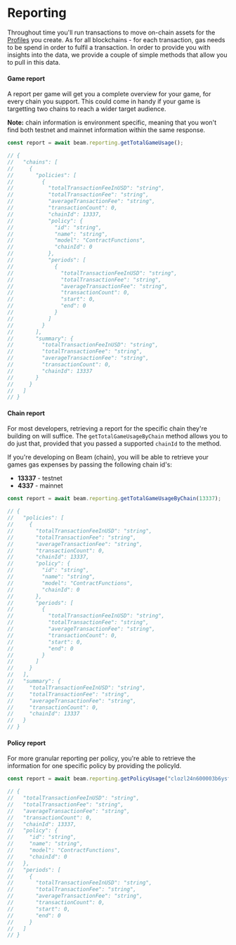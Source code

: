 # Reporting

Throughout time you'll run transactions to move on-chain assets for the [Profiles](/sdk/profiles/creating-profiles) you create. As for all blockchains - for each transaction, gas needs to be spend in order to fulfil a transaction. In order to provide you with insights into the data, we provide a couple of simple methods that allow you to pull in this data.

#### Game report

A report per game will get you a complete overview for your game, for every chain you support. This could come in handy if your game is targetting two chains to reach a wider target audience.

**Note:** chain information is environment specific, meaning that you won't find both testnet and mainnet information within the same response.

```typescript
const report = await beam.reporting.getTotalGameUsage();

// {
//   "chains": [
//     {
//       "policies": [
//         {
//           "totalTransactionFeeInUSD": "string",
//           "totalTransactionFee": "string",
//           "averageTransactionFee": "string",
//           "transactionCount": 0,
//           "chainId": 13337,
//           "policy": {
//             "id": "string",
//             "name": "string",
//             "model": "ContractFunctions",
//             "chainId": 0
//           },
//           "periods": [
//             {
//               "totalTransactionFeeInUSD": "string",
//               "totalTransactionFee": "string",
//               "averageTransactionFee": "string",
//               "transactionCount": 0,
//               "start": 0,
//               "end": 0
//             }
//           ]
//         }
//       ],
//       "summary": {
//         "totalTransactionFeeInUSD": "string",
//         "totalTransactionFee": "string",
//         "averageTransactionFee": "string",
//         "transactionCount": 0,
//         "chainId": 13337
//       }
//     }
//   ]
// }
```

#### Chain report

For most developers, retrieving a report for the specific chain they're building on will suffice. The `getTotalGameUsageByChain` method allows you to do just that, provided that you passed a supported `chainId` to the method.

If you're developing on Beam (chain), you will be able to retrieve your games gas expenses by passing the following chain id's:

- **13337** - testnet
- **4337** - mainnet

```typescript
const report = await beam.reporting.getTotalGameUsageByChain(13337);

// {
//   "policies": [
//     {
//       "totalTransactionFeeInUSD": "string",
//       "totalTransactionFee": "string",
//       "averageTransactionFee": "string",
//       "transactionCount": 0,
//       "chainId": 13337,
//       "policy": {
//         "id": "string",
//         "name": "string",
//         "model": "ContractFunctions",
//         "chainId": 0
//       },
//       "periods": [
//         {
//           "totalTransactionFeeInUSD": "string",
//           "totalTransactionFee": "string",
//           "averageTransactionFee": "string",
//           "transactionCount": 0,
//           "start": 0,
//           "end": 0
//         }
//       ]
//     }
//   ],
//   "summary": {
//     "totalTransactionFeeInUSD": "string",
//     "totalTransactionFee": "string",
//     "averageTransactionFee": "string",
//     "transactionCount": 0,
//     "chainId": 13337
//   }
// }
```

#### Policy report

For more granular reporting per policy, you're able to retrieve the information for one specific policy by providing the policyId.

```typescript
const report = await beam.reporting.getPolicyUsage("clozl24n600003b6ysfapkqq1");

// {
//   "totalTransactionFeeInUSD": "string",
//   "totalTransactionFee": "string",
//   "averageTransactionFee": "string",
//   "transactionCount": 0,
//   "chainId": 13337,
//   "policy": {
//     "id": "string",
//     "name": "string",
//     "model": "ContractFunctions",
//     "chainId": 0
//   },
//   "periods": [
//     {
//       "totalTransactionFeeInUSD": "string",
//       "totalTransactionFee": "string",
//       "averageTransactionFee": "string",
//       "transactionCount": 0,
//       "start": 0,
//       "end": 0
//     }
//   ]
// }
```
